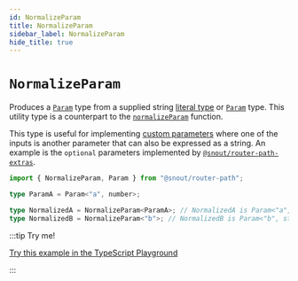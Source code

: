 ```yaml
---
id: NormalizeParam
title: NormalizeParam
sidebar_label: NormalizeParam
hide_title: true
---
```


# `NormalizeParam`

Produces a [`Param`] type from a supplied string [literal type] or [`Param`]
type. This utility type is a counterpart to the [`normalizeParam`] function.

This type is useful for implementing [custom parameters] where one of the inputs
is another parameter that can also be expressed as a string. An example is the
`optional` parameters implemented by [`@snout/router-path-extras`].

[`@snout/router-path-extras`]: https://snout.dev/router-path-extras
[`normalizeparam`]: ../function/normalizeParam.mdx
[`param`]: Param.mdx
[custom parameters]: ../../guides/custom-parameters.mdx
[literal type]: https://www.typescriptlang.org/docs/handbook/2/everyday-types.html#literal-types

```ts no-transpile
import { NormalizeParam, Param } from "@snout/router-path";

type ParamA = Param<"a", number>;

type NormalizedA = NormalizeParam<ParamA>; // NormalizedA is Param<"a", number>
type NormalizedB = NormalizeParam<"b">; // NormalizedB is Param<"b", string>
```

:::tip Try me!

[Try this example in the TypeScript Playground](https://www.typescriptlang.org/play?#code/JYWwDg9gTgLgBAbzgOWiAhgG2ALwKYAK6U6IANHESSHAL5wBmUENARAAIDOAdhAK4wA9MwF4oAWjDoYAC1YBuAFCKYATzB5KxUgEE4AXi3UAPK3SsK3PiABGYgHxKV6zaigZs+ACZ7Dbj7iE2iDGVLqOcIKCKGhYgT5wwJxGpKbmltZ2UPbOGjHucd4AQgb5AfhhIaw2rBFRZYV4XiVJKVU1FJwwUMDcAOb2QA)

:::
